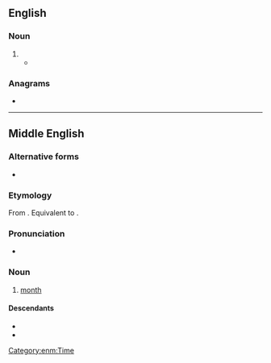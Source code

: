 ==English==

===Noun===
{{en-noun}}

# {{obsolete spelling of|en|month}}
#* {{quote-book|en|passage=''IT is deſigned, that the Countery ſhall be furnished once a '''moneth''' ( or if any Glut of Occurrences happen, oftener, ) with an Account of ſuch conſiderable things as have arrived unto our Notice.''|title=[[s:Publick Occurrences Both Forreign and Domestick|Publick Occurrences Both Forreign and Domestick]]|year=1690|author=Richard Pierce}}

===Anagrams===
* {{anagrams|en|a=ehmnot|mothen}}

----

==Middle English==

===Alternative forms===
* {{alter|enm|month|monþ|moneþ|monæþ}}

===Etymology===
{{dercat|enm|gmw-pro|gem-pro|inh=2}}
From {{inh|enm|ang|mōnaþ}}. Equivalent to {{af|enm|mone|-th}}.

===Pronunciation===
* {{IPA|enm|/ˈmoːn(ə)θ/|/ˈmɔn(ə)θ/}}

===Noun===
{{enm-noun|pl=monethes}}

# [[month]]

====Descendants====
* {{desc|en|month}}
* {{desc|sco|moneth}}

[[Category:enm:Time]]